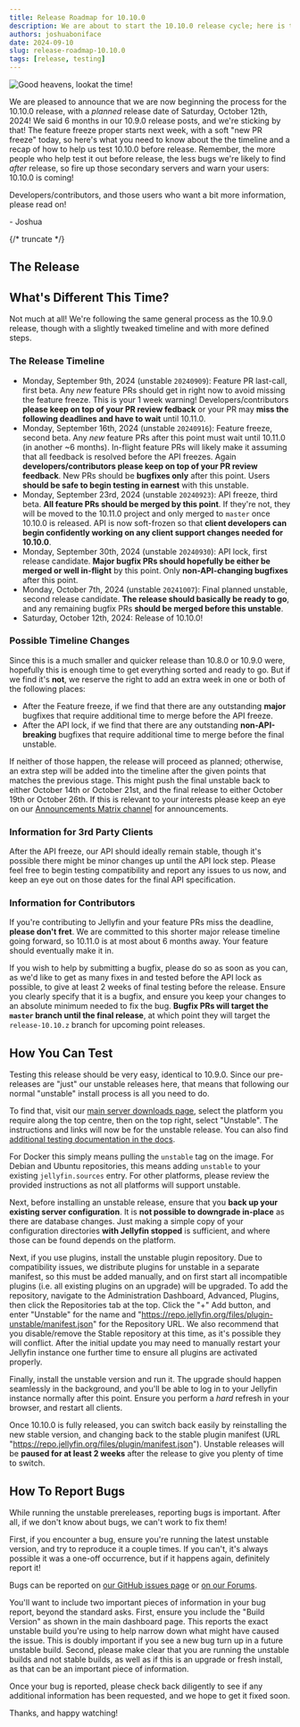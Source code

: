 ```yaml
---
title: Release Roadmap for 10.10.0
description: We are about to start the 10.10.0 release cycle; here is the roadmap. Please help us test!
authors: joshuaboniface
date: 2024-09-10
slug: release-roadmap-10.10.0
tags: [release, testing]
---
```


![Good heavens, lookat the time!](./10.10.0.jpg)

We are pleased to announce that we are now beginning the process for the 10.10.0 release, with a *planned* release date of Saturday, October 12th, 2024! We said 6 months in our 10.9.0 release posts, and we're sticking by that! The feature freeze proper starts next week, with a soft "new PR freeze" today, so here's what you need to know about the the timeline and a recap of how to help us test 10.10.0 before release. Remember, the more people who help test it out before release, the less bugs we're likely to find *after* release, so fire up those secondary servers and warn your users: 10.10.0 is coming!

Developers/contributors, and those users who want a bit more information, please read on!

\- Joshua

{/* truncate */}

## The Release

## What's Different This Time?

Not much at all! We're following the same general process as the 10.9.0 release, though with a slightly tweaked timeline and with more defined steps.

### The Release Timeline

- Monday, September 9th, 2024 (unstable `20240909`): Feature PR last-call, first beta. Any *new* feature PRs should get in right now to avoid missing the feature freeze. This is your 1 week warning! Developers/contributors **please keep on top of your PR review fedback** or your PR may **miss the following deadlines and have to wait** until 10.11.0.
- Monday, September 16th, 2024 (unstable `20240916`): Feature freeze, second beta. Any *new* feature PRs after this point must wait until 10.11.0 (in another ~6 months). In-flight feature PRs will likely make it assuming that all feedback is resolved before the API freezes. Again **developers/contributors please keep on top of your PR review feedback**. New PRs should be **bugfixes only** after this point. Users **should be safe to begin testing in earnest** with this unstable.
- Monday, September 23rd, 2024 (unstable `20240923`): API freeze, third beta. **All feature PRs should be merged by this point**. If they're not, they will be moved to the 10.11.0 project and only merged to `master` once 10.10.0 is released. API is now soft-frozen so that **client developers can begin confidently working on any client support changes needed for 10.10.0**.
- Monday, September 30th, 2024 (unstable `20240930`): API lock, first release candidate. **Major bugfix PRs should hopefully be either be merged or well in-flight** by this point. Only **non-API-changing bugfixes** after this point.
- Monday, October 7th, 2024 (unstable `20241007`): Final planned unstable, second release candidate. **The release should basically be ready to go**, and any remaining bugfix PRs **should be merged before this unstable**.
- Saturday, October 12th, 2024: Release of 10.10.0!

### Possible Timeline Changes

Since this is a much smaller and quicker release than 10.8.0 or 10.9.0 were, hopefully this is enough time to get everything sorted and ready to go. But if we find it's **not**, we reserve the right to add an extra week in one or both of the following places:

- After the Feature freeze, if we find that there are any outstanding **major** bugfixes that require additional time to merge before the API freeze.
- After the API lock, if we find that there are any outstanding **non-API-breaking** bugfixes that require additional time to merge before the final unstable.

If neither of those happen, the release will proceed as planned; otherwise, an extra step will be added into the timeline after the given points that matches the previous stage. This might push the final unstable back to either October 14th or October 21st, and the final release to either October 19th or October 26th. If this is relevant to your interests please keep an eye on our [Announcements Matrix channel](https://matrix.to/#/#jellyfin-announce:matrix.org) for announcements.

### Information for 3rd Party Clients

After the API freeze, our API should ideally remain stable, though it's possible there might be minor changes up until the API lock step. Please feel free to begin testing compatibility and report any issues to us now, and keep an eye out on those dates for the final API specification.

### Information for Contributors

If you're contributing to Jellyfin and your feature PRs miss the deadline, **please don't fret**. We are committed to this shorter major release timeline going forward, so 10.11.0 is at most about 6 months away. Your feature should eventually make it in.

If you wish to help by submitting a bugfix, please do so as soon as you can, as we'd like to get as many fixes in and tested before the API lock as possible, to give at least 2 weeks of final testing before the release. Ensure you clearly specify that it is a bugfix, and ensure you keep your changes to an absolute minimum needed to fix the bug. **Bugfix PRs will target the `master` branch until the final release**, at which point they will target the `release-10.10.z` branch for upcoming point releases.

## How You Can Test

Testing this release should be very easy, identical to 10.9.0. Since our pre-releases are "just" our unstable releases here, that means that following our normal "unstable" install process is all you need to do.

To find that, visit our [main server downloads page](https://jellyfin.org/downloads/server), select the platform you require along the top centre, then on the top right, select "Unstable". The instructions and links will now be for the unstable release. You can also find [additional testing documentation in the docs](https://jellyfin.org/docs/general/testing/).

For Docker this simply means pulling the `unstable` tag on the image. For Debian and Ubuntu repositories, this means adding `unstable` to your existing `jellyfin.sources` entry. For other platforms, please review the provided instructions as not all platforms will support unstable.

Next, before installing an unstable release, ensure that you **back up your existing server configuration**. It is **not possible to downgrade in-place** as there are database changes. Just making a simple copy of your configuration directories **with Jellyfin stopped** is sufficient, and where those can be found depends on the platform.

Next, if you use plugins, install the unstable plugin repository. Due to compatibility issues, we distribute plugins for unstable in a separate manifest, so this must be added manually, and on first start all incompatible plugins (i.e. all existing plugins on an upgrade) will be upgraded. To add the repository, navigate to the Administration Dashboard, Advanced, Plugins, then click the Repositories tab at the top. Click the "+" Add button, and enter "Unstable" for the name and "https://repo.jellyfin.org/files/plugin-unstable/manifest.json" for the Repository URL. We also recommend that you disable/remove the Stable repository at this time, as it's possible they will conflict. After the initial update you may need to manually restart your Jellyfin instance one further time to ensure all plugins are activated properly.

Finally, install the unstable version and run it. The upgrade should happen seamlessly in the background, and you'll be able to log in to your Jellyfin instance normally after this point. Ensure you perform a _hard_ refresh in your browser, and restart all clients.

Once 10.10.0 is fully released, you can switch back easily by reinstalling the new stable version, and changing back to the stable plugin manifest (URL "https://repo.jellyfin.org/files/plugin/manifest.json"). Unstable releases will be **paused for at least 2 weeks** after the release to give you plenty of time to switch.

## How To Report Bugs

While running the unstable prereleases, reporting bugs is important. After all, if we don't know about bugs, we can't work to fix them!

First, if you encounter a bug, ensure you're running the latest unstable version, and try to reproduce it a couple times. If you can't, it's always possible it was a one-off occurrence, but if it happens again, definitely report it!

Bugs can be reported on [our GitHub issues page](https://github.com/jellyfin/jellyfin) or [on our Forums](https://forum.jellyfin.org).

You'll want to include two important pieces of information in your bug report, beyond the standard asks. First, ensure you include the "Build Version" as shown in the main dashboard page. This reports the exact unstable build you're using to help narrow down what might have caused the issue. This is doubly important if you see a new bug turn up in a future unstable build. Second, please make clear that you are running the unstable builds and not stable builds, as well as if this is an upgrade or fresh install, as that can be an important piece of information.

Once your bug is reported, please check back diligently to see if any additional information has been requested, and we hope to get it fixed soon.

Thanks, and happy watching!
